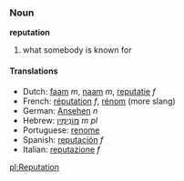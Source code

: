===Noun===
'''reputation'''

# what somebody is known for

====Translations====
*Dutch: [[faam]] ''m'', [[naam]] ''m'', [[reputatie]] ''f''
*French: [[réputation]] ''f'', [[rénom]] (more slang)
*German: [[Ansehen]] ''n''
*Hebrew: [[מונימין|מוֹנִימִין]] ''m pl''
*Portuguese: [[renome]]
*Spanish: [[reputación]] ''f''
*Italian: [[reputazione]] ''f''

[[pl:Reputation]]